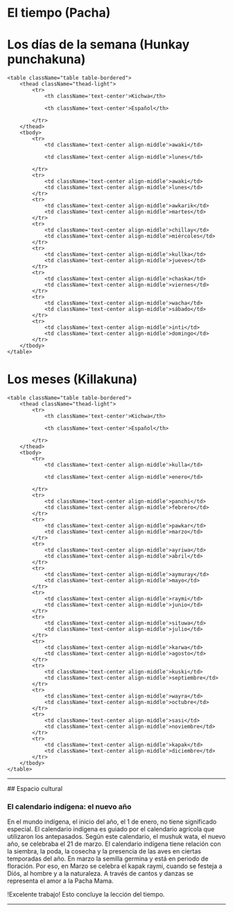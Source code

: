

# El tiempo (Pacha)

<ImageFlipContainer lecture="time" tag="time"/>


# Los días de la semana (Hunkay punchakuna)

    <table className="table table-bordered">
        <thead className="thead-light">
            <tr>
                <th className='text-center'>Kichwa</th>

                <th className='text-center'>Español</th>                

            </tr>
        </thead>
        <tbody>
            <tr>
                <td className='text-center align-middle'>awaki</td>

                <td className='text-center align-middle'>lunes</td>                           

            </tr>
            <tr>
                <td className='text-center align-middle'>awaki</td>
                <td className='text-center align-middle'>lunes</td>                              
            </tr>
            <tr>
                <td className='text-center align-middle'>awkarik</td>
                <td className='text-center align-middle'>martes</td>                              
            </tr>  
            <tr>
                <td className='text-center align-middle'>chillay</td>
                <td className='text-center align-middle'>miércoles</td>                              
            </tr>
            <tr>
                <td className='text-center align-middle'>kullka</td>
                <td className='text-center align-middle'>jueves</td>                              
            </tr>
            <tr>
                <td className='text-center align-middle'>chaska</td>
                <td className='text-center align-middle'>viernes</td>                              
            </tr>
            <tr>
                <td className='text-center align-middle'>wacha</td>
                <td className='text-center align-middle'>sábado</td>                              
            </tr>
            <tr>
                <td className='text-center align-middle'>inti</td>
                <td className='text-center align-middle'>domingo</td>                              
            </tr>                               
        </tbody>
    </table>

# Los meses (Killakuna)

    <table className="table table-bordered">
        <thead className="thead-light">
            <tr>
                <th className='text-center'>Kichwa</th>

                <th className='text-center'>Español</th>                

            </tr>
        </thead>
        <tbody>
            <tr>
                <td className='text-center align-middle'>kulla</td>

                <td className='text-center align-middle'>enero</td>                           

            </tr>
            <tr>
                <td className='text-center align-middle'>panchi</td>
                <td className='text-center align-middle'>febrero</td>                              
            </tr>
            <tr>
                <td className='text-center align-middle'>pawkar</td>
                <td className='text-center align-middle'>marzo</td>                              
            </tr>  
            <tr>
                <td className='text-center align-middle'>ayriwa</td>
                <td className='text-center align-middle'>abril</td>                              
            </tr>
            <tr>
                <td className='text-center align-middle'>aymuray</td>
                <td className='text-center align-middle'>mayo</td>                              
            </tr>
            <tr>
                <td className='text-center align-middle'>raymi</td>
                <td className='text-center align-middle'>junio</td>                              
            </tr>
            <tr>
                <td className='text-center align-middle'>situwa</td>
                <td className='text-center align-middle'>julio</td>                              
            </tr>
            <tr>
                <td className='text-center align-middle'>karwa</td>
                <td className='text-center align-middle'>agosto</td>                              
            </tr>
            <tr>
                <td className='text-center align-middle'>kuski</td>
                <td className='text-center align-middle'>septiembre</td>                              
            </tr>
            <tr>
                <td className='text-center align-middle'>wayra</td>
                <td className='text-center align-middle'>octubre</td>                              
            </tr>
            <tr>
                <td className='text-center align-middle'>sasi</td>
                <td className='text-center align-middle'>noviembre</td>                              
            </tr>
            <tr>
                <td className='text-center align-middle'>kapak</td>
                <td className='text-center align-middle'>diciembre</td>                              
            </tr>                                
        </tbody>
    </table>    

<hr />
## Espacio cultural

### El calendario indígena: el nuevo año
En el mundo indígena, el inicio del año, el 1 de enero, no tiene significado especial. El calendario indígena es guiado por el calendario agrícola que utilizaron los antepasados. Según este calendario, el mushuk wata, el nuevo año, se celebraba el 21 de marzo. El calendario indígena tiene relación con la siembra, la poda, la cosecha y la presencia de las aves en ciertas temporadas del año. 
En marzo la semilla germina y está en periodo de floración. Por eso, en Marzo se celebra el kapak raymi, cuando se festeja a Diós, al hombre y a la naturaleza. A través de cantos y danzas se representa el amor a la Pacha Mama. 

!Excelente trabajo! Esto concluye la lección del tiempo.

<hr />
<MiniTestForm lecture="time" />